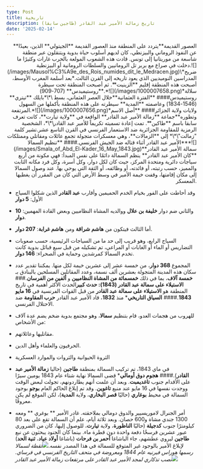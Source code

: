 ```yaml
---
type: Post
title: تاريخية
description: تاريخ زمالة الأمير عبد القادر (طاجين سابقا)
date: '2025-02-14'
---
```

<div style="text-align: right">**العصور القديمة**يتردد على المنطقة منذ العصور القديمة **الجيتولي** الذين، بعيدًا عن النفوذ الروماني والبيزنطي، كان لديهم أسلوب حياة بدوية ويتنقلون عبر منطقة شاسعة من موريتانيا إلى تونس. قادت هذه الشعوب المولعة بالحرب غارات وكثيرًا ما دخلت في صراع مع بربر تل الرومانيين والسلطات الرومانية أو البيزنطية.![](/images/Mausol%C3%A9e_des_Rois_numides_dit_le_Medracen.jpg)\*ضريح المدراسين النوميديين الذي يعود تاريخه إلى القرن الثالث.*بعد أسلمة المغرب الأوسط، أصبحت هذه المنطقة إقليم **الزينيت**. ثم أصبحت المنطقة تحت سيطرة **روستيميدس** (707-909).*![](/images/1000007658.png)*سلالة روستيميدس#### **الفترة العثمانية**خلال العصر العثماني، بسط \*\*بايلك **تيتري** (1546-1834) وعاصمته **المدية** سيطرته على هذه المنطقة بأكملها من السهول المرتفعة.*![](/images/1000007656.png)*ولايات ولاية الجزائر#### **أصل الاسم وتطوره**جماعة **زمالة الأمير عبد القادر** الواقعة في **ولاية تيارت**، كانت تعرف سابقا باسم **طاكين**. تمت إعادة تسميته تكريماً للأمير عبد القادر\*\*، الشخصية الرمزية للمقاومة الجزائرية ضد الاستعمار الفرنسي في القرن التاسع عشر.تشير كلمة "زمالت"\*\* إلى **الزمالات**، وهي معسكرات متجولة تجمع عائلات ومقاتلي وممتلكات الأمير عبد القادر أثناء قتاله ضد الجيش الفرنسي.#### **تنظيم السمالا***![](/images/Smala_of_Abd_El-Kader_16_May_1843.jpg)*سمالة الأمير عبد القادر*   **كان الأمير عبد القادر** ينظم السمالة دائمًا على نفس المبدأ: فهي مكونة من أربع سياجات دائرية ومتحدة المركز، حيث كان لكل دوار، وكل أسرة، وكل فرد مكانه الثابت والمميز، حسب رتبته، أو فائدته، أو وظائفه، أو الثقة التي يوحي بها. عند وصول السمالا إلى مكان إقامتها، وقفت خيمة الأمير في وسط الأرض التي كان من المقرر أن يغطيها المعسكر.</div>

*   وقد أحاطت على الفور بخيام الخدم الحميمين وأقارب **عبد القادر** الذين شكلوا السياج الأول: **5 دوار**

*   والثاني ضم دوار **خليفة بن علال** ووالديه المشاة النظاميين وبعض القادة المهمين: **10 دوار**.

*   أما الثالث فيتكون من **هاشم شراقة** ومن **هاشم غرابة**: **207 دوار**.

*   السياج الرابع، وهو قريب إلى حد ما من السياجات الرئيسية، حسب صعوبات التضاريس أو الماء أو الغابات أو المراعي، تم تشكيله من قبل سبع قبائل بدوية كانت تخدم السمالا كمرشدين وحماية في الصحراء: **146 دوار**.

*   المجموع **368 دوار**، من خمسة عشر إلى عشرين خيمة لكل منها. يمكننا تقدير عدد سكان هذه المدينة المتجولة بعشرين ألف نسمة، وعدد المقاتلين المسلحين بالبنادق بـ **خمسة آلاف**، بما في ذلك **خمسمائة من المشاة النظاميين** و **ألفين من الفرسان**.### **الاستيلاء على سمالة عبد القادر (1843): حدث كبير**الحدث الأكثر أهمية في تاريخ المنطقة هو **الاستيلاء على سمالة عبد القادر** من قبل القوات الفرنسية في **16 مايو 1843**.#### **السياق التاريخي**\*   منذ **1832**، قاد الأمير عبد القادر **حرب المقاومة** ضد الاحتلال الفرنسي.

*   للهروب من هجمات العدو، قام بتنظيم **سمالا**، وهو مجتمع بدوية ضخم يضم عدة آلاف من الأشخاص:

*   مقاتليها وعائلاتهم.

*   الحرفيون والعلماء وأهل الدين.

*   الثروة الحيوانية والثروات والموارد العسكرية

*   في ماي 1843، تم تركيب السمالة بمنطقة **طاجين** (حاليا **زمالة الأمير عبد القادر**).#### **هجوم دوق أومالي**\*   قضى السمالا نهاية شتاء عام 1843 يومين سيرًا على الأقدام جنوب **تاغديمبت**. وبعد أن علمت أنهم يطاردونهم، تجولت لبعض الوقت ووجدت نفسها في 16 مايو عند منبع **تاغوين**. وقد تم إبلاغ الحاكم العام **بوجو** بوجود السمالة في محيط **بوغاري** (حاليًا **قصر البخاري**، ولاية **المدية**)، لكن الموقع لم يكن معروفًا.

*   أمر الجنرال لاموريسيير والدوق دومالي بملاحقته. غادر الأمير \*\* بوغري \*\* ومعه 1300 جندي مشاة و600 حصان. وبعد ثلاثة أيام، علم أن السمالة تقع على بعد 80 كيلومترًا جنوب **كدجيلة** (حاليًا **الناظورة**، ولاية **تيارت**، للوصول إليها، كان من الضروري عبور عشرين فرسخًا دفعة واحدة دون قطرة ماء. بينما كان الجنود يبحثون عن نبع **طاجين** ليروي عطشهم، جاء الباشاغا **أحمر بن فرحات** (باشاغا **أولاد عياد**، **ثنية الحد**) لإبلاغ الأمير بالوجود غير المتوقع للسمالة في هذا المصدر نفسه.![](/images/Smala%20Emir%20Abdelkader%20-%20Horace%20Vernet.jpg)*لقطة لسمالا رسمها هوراس فيرنيه عام 1844 ومعروضة في متحف التاريخ الفرنسي في فرساي.*![](/images/pict0058.jpg)*نصب تذكاري لمجد الأمير عبد القادر على مرتفعات زمالة الأمير عبد القادر*

